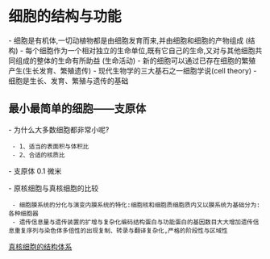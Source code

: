 
= 细胞的结构与功能 =
- 细胞是有机体,一切动植物都是由细胞发育而来,并由细胞和细胞的产物组成 (结构)
- 每个细胞作为一个相对独立的生命单位,既有它自己的生命,又对与其他细胞共同组成的整体的生命有所助益 (生命活动)
- 新的细胞可以通过已存在细胞的繁殖产生(生长发育、繁殖遗传)
- 现代生物学的三大基石之一细胞学说(cell theory)
- 细胞是生长、发育、繁殖与遗传的基础
== 最小最简单的细胞——支原体 ==
- 为什么大多数细胞都非常小呢?
  - 1、适当的表面积与体积比
  - 2、合适的核质比

- 支原体 0.1 微米

- 原核细胞与真核细胞的比较
  - 细胞膜系统的分化与演变内膜系统的特化:细胞核和细胞质细胞质内又以膜系统为基础分为:各种细胞器
  - 遗传信息量与遗传装置的扩增与复杂化编码结构蛋白与功能蛋白的基因数目大大增加遗传信息重复序列与染色体多倍性的出现复制、转录与翻译复杂化,严格的阶段性与区域性

[[真核细胞的结构体系]]


